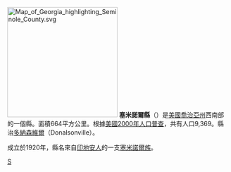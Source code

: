 {{Otheruses|塞米諾爾縣|subject=美國喬治亞州的一個縣|other=同名的縣}}
[[File:Map_of_Georgia_highlighting_Seminole_County.svg|250px]]
'''塞米諾爾縣'''（{{lang-en|Seminole County}}）是[[美國|美國]][[喬治亞州|喬治亞州]]西南部的一個縣。面積664平方公里。根據[[美國2000年人口普查|美國2000年人口普查]]，共有人口9,369。縣治[[多納森維爾|多納森維爾]]（Donalsonville）。

成立於1920年，縣名來自[[印地安人|印地安人]]的一支[[塞米諾爾族|塞米諾爾族]]。

{{塞米諾爾縣 (喬治亞州)}}
{{佐治亚州}}

[[Category:佐治亚州行政区划|S]]
